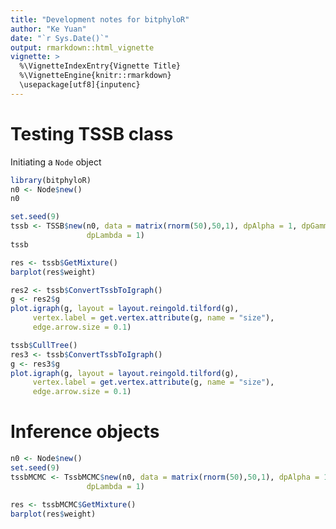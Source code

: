 ```yaml
---
title: "Development notes for bitphyloR"
author: "Ke Yuan"
date: "`r Sys.Date()`"
output: rmarkdown::html_vignette
vignette: >
  %\VignetteIndexEntry{Vignette Title}
  %\VignetteEngine{knitr::rmarkdown}
  \usepackage[utf8]{inputenc}
---
```



# Testing TSSB class

Initiating a `Node` object 
```r
library(bitphyloR)
n0 <- Node$new()
n0
```

```r
set.seed(9)
tssb <- TSSB$new(n0, data = matrix(rnorm(50),50,1), dpAlpha = 1, dpGamma = 1,
                 dpLambda = 1)
tssb
```

```r
res <- tssb$GetMixture()
barplot(res$weight)
```


```r
res2 <- tssb$ConvertTssbToIgraph()
g <- res2$g
plot.igraph(g, layout = layout.reingold.tilford(g), 
     vertex.label = get.vertex.attribute(g, name = "size"),
     edge.arrow.size = 0.1)
```

```r
tssb$CullTree()
res3 <- tssb$ConvertTssbToIgraph()
g <- res3$g
plot.igraph(g, layout = layout.reingold.tilford(g), 
     vertex.label = get.vertex.attribute(g, name = "size"),
     edge.arrow.size = 0.1)

```


# Inference objects 
```r
n0 <- Node$new()
set.seed(9)
tssbMCMC <- TssbMCMC$new(n0, data = matrix(rnorm(50),50,1), dpAlpha = 1, dpGamma = 1,
                 dpLambda = 1)
```

```r
res <- tssbMCMC$GetMixture()
barplot(res$weight)
```
